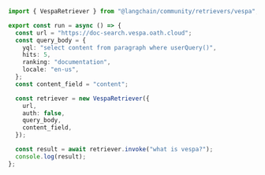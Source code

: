 ```typescript
import { VespaRetriever } from "@langchain/community/retrievers/vespa";

export const run = async () => {
  const url = "https://doc-search.vespa.oath.cloud";
  const query_body = {
    yql: "select content from paragraph where userQuery()",
    hits: 5,
    ranking: "documentation",
    locale: "en-us",
  };
  const content_field = "content";

  const retriever = new VespaRetriever({
    url,
    auth: false,
    query_body,
    content_field,
  });

  const result = await retriever.invoke("what is vespa?");
  console.log(result);
};
```